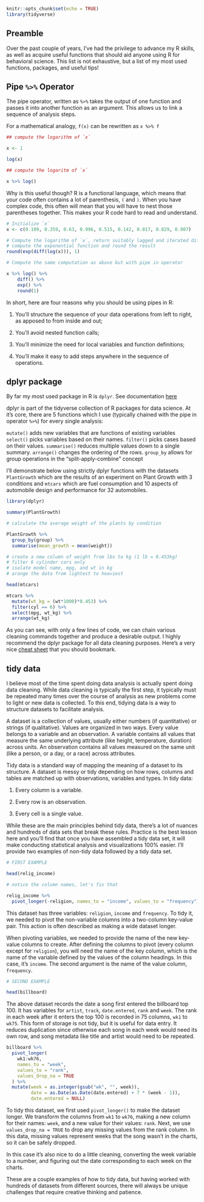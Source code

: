 
```r
knitr::opts_chunk$set(echo = TRUE)
library(tidyverse)
```


## Preamble

Over the past couple of years, I've had the privilege to advance my R skills, as well as acquire useful functions that should aid anyone using R for behavioral science. This list is not exhaustive, but a list of my most used functions, packages, and useful tips!

## Pipe `%>%` Operator

The pipe operator, written as `%>%` takes the output of one function and passes it into another function as an argument. This allows us to link a sequence of analysis steps. 

For a mathematical analogy, `f(x)` can be rewritten as `x %>% f`


<style>
div.blue pre { background-color:lightblue; }
div.blue pre.r { background-color:blue; }

</style>


```r
## compute the logarithm of `x`

x <- 1

log(x)

## compute the logaritm of `x`

x %>% log()


```

</div>

Why is this useful though? R is a functional language, which means that your code often contains a lot of parenthesis, `(` and `)`. When you have complex code, this often will mean that you will have to nest those parentheses together. This makes your R code hard to read and understand.

```r
# Initialize `x`
x <- c(0.109, 0.359, 0.63, 0.996, 0.515, 0.142, 0.017, 0.829, 0.907)

# Compute the logarithm of `x`, return suitably lagged and iterated differences, 
# compute the exponential function and round the result
round(exp(diff(log(x))), 1)

# Compute the same computation as above but with pipe in operator

x %>% log() %>%
    diff() %>%
    exp() %>%
    round(1)

```

In short, here are four reasons why you should be using pipes in R:

1. You'll structure the sequence of your data operations from left to right, as apposed to from inside and out;

2. You'll avoid nested function calls;

3. You'll minimize the need for local variables and function definitions;

4. You'll make it easy to add steps anywhere in the sequence of operations.

## dplyr package
 
By far my most used package in R is `dplyr`. See documentation [here](https://www.rdocumentation.org/packages/dplyr/versions/0.7.8) 

dplyr is part of the tidyverse collection of R packages for data science. At it's core, there are 5 functions which I use (typically chained with the pipe in operator `%>%`) for every single analysis:

`mutate()` adds new variables that are functions of existing variables
`select()` picks variables based on their names.
`filter()` picks cases based on their values.
`summarise()` reduces multiple values down to a single summary.
`arrange()` changes the ordering of the rows.
`group_by` allows for group operations in the “split-apply-combine” concept

I'll demonstrate below using strictly dplyr functions with the datasets `PlantGrowth` which are the results of an experiment on Plant Growth with 3 conditions and `mtcars` which are fuel consumption and 10 aspects of automobile design and performance for 32 automobiles.

```r
library(dplyr)

summary(PlantGrowth)

# calculate the average weight of the plants by condition

PlantGrowth %>%
  group_by(group) %>%
  summarise(mean_growth = mean(weight))

# create a new column of weight from lbs to kg (1 lb = 0.453kg)
# filter 6 cylinder cars only
# isolate model name, mpg, and wt in kg
# arange the data from lightest to heaviest

head(mtcars)

mtcars %>%
  mutate(wt_kg = (wt*1000)*0.453) %>%
  filter(cyl == 6) %>%
  select(mpg, wt_kg) %>%
  arrange(wt_kg)

```

As you can see, with only a few lines of code, we can chain various cleaning commands together and produce a desirable output. I highly recommend the dplyr package for all data cleaning purposes. Here's a very nice [cheat sheet](https://www.rstudio.com/wp-content/uploads/2015/02/data-wrangling-cheatsheet.pdf) that you should bookmark.

## tidy data

I believe most of the time spent doing data analysis is actually spent doing data cleaning. While data cleaning is typically the first step, it typically must be repeated many times over the course of analysis as new problems come to light or new data is collected. To this end, tidying data is a way to structure datasets to facilitate analysis.

A dataset is a collection of values, usually either numbers (if quantitative) or strings (if qualitative). Values are organized in two ways. Every value belongs to a variable and an observation. A variable contains all values that measure the same underlying attribute (like height, temperature, duration) across units. An observation contains all values measured on the same unit (like a person, or a day, or a race) across attributes.

Tidy data is a standard way of mapping the meaning of a dataset to its structure. A dataset is messy or tidy depending on how rows, columns and tables are matched up with observations, variables and types. In tidy data:

1. Every column is a variable.

2. Every row is an observation.

3. Every cell is a single value.

While these are the main principles behind tidy data, there's a lot of nuances and hundreds of data sets that break these rules. Practice is the best lesson here and you'll find that once you have assembled a tidy data set, it will make conducting statistical analysis and visualizations 100% easier. I'll provide two examples of non-tidy data followed by a tidy data set.

```r
# FIRST EXAMPLE

head(relig_income)

# notice the column names, let's fix that

relig_income %>% 
  pivot_longer(-religion, names_to = "income", values_to = "frequency")

```

This dataset has three variables: `religion`, `income` and `frequency`. To tidy it, we needed to pivot the non-variable columns into a two-column key-value pair. This action is often described as making a wide dataset longer.

When pivoting variables, we needed to provide the name of the new key-value columns to create. After defining the columns to pivot (every column except for `religion`), you will need the name of the key column, which is the name of the variable defined by the values of the column headings. In this case, it’s `income`. The second argument is the name of the value column, `frequency`.

```r
# SECOND EXAMPLE

head(billboard)
```

The above dataset records the date a song first entered the billboard top 100. It has variables for `artist`, `track`, `date.entered`, `rank` and `week`. The rank in each week after it enters the top 100 is recorded in 75 columns, `wk1` to `wk75`. This form of storage is not tidy, but it is useful for data entry. It reduces duplication since otherwise each song in each week would need its own row, and song metadata like title and artist would need to be repeated.


```r
billboard %>% 
  pivot_longer(
    wk1:wk76, 
    names_to = "week", 
    values_to = "rank", 
    values_drop_na = TRUE
  ) %>%
  mutate(week = as.integer(gsub("wk", "", week)),
         date = as.Date(as.Date(date.entered) + 7 * (week - 1)),
         date.entered = NULL)
```

To tidy this dataset, we first used `pivot_longer()` to make the dataset longer. We transform the columns from `wk1` to `wk76`, making a new column for their names: `week`, and a new value for their values: `rank`. Next, we use `values_drop_na = TRUE` to drop any missing values from the rank column. In this data, missing values represent weeks that the song wasn’t in the charts, so it can be safely dropped.

In this case it’s also nice to do a little cleaning, converting the week variable to a number, and figuring out the date corresponding to each week on the charts.

These are a couple examples of how to tidy data, but having worked with hundreds of datasets from different sources, there will always be unique challenges that require creative thinking and patience. 
